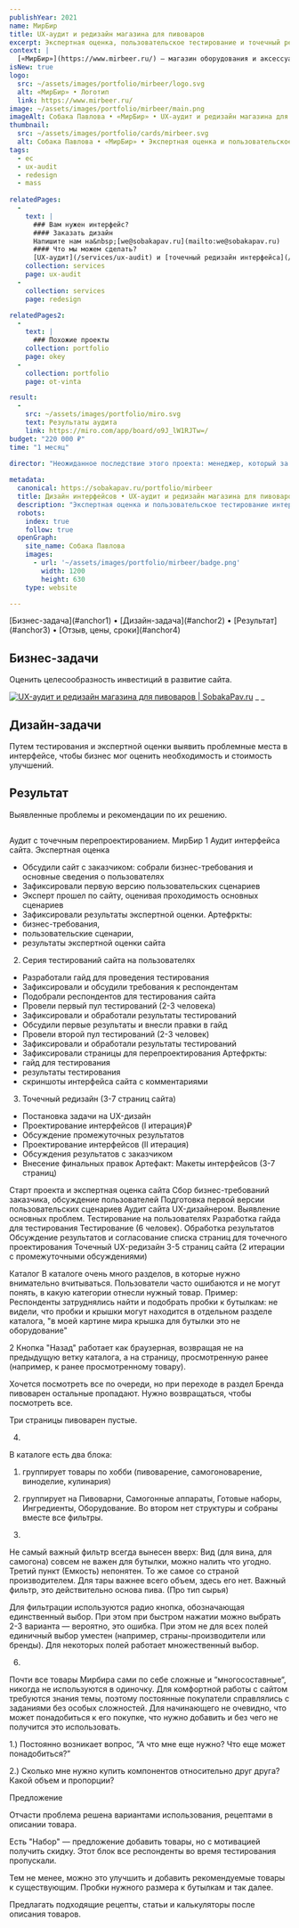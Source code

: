 ```yaml
---
publishYear: 2021
name: МирБир
title: UX-аудит и редизайн магазина для пивоваров
excerpt: Экспертная оценка, пользовательское тестирование и точечный редизайн интернет-магазина «МирБир»
context: |
  [«МирБир»](https://www.mirbeer.ru/) — магазин оборудования и аксессуаров для домашнего пиво- и сыроварения.
isNew: true
logo:
  src: ~/assets/images/portfolio/mirbeer/logo.svg
  alt: «МирБир» • Логотип
  link: https://www.mirbeer.ru/
image: ~/assets/images/portfolio/mirbeer/main.png
imageAlt: Собака Павлова • «МирБир» • UX-аудит и редизайн магазина для пивоваров
thumbnail:
  src: ~/assets/images/portfolio/cards/mirbeer.svg
  alt: Собака Павлова • «МирБир» • Экспертная оценка и пользовательское тестирование интернет-магазина 
tags:
  - ec
  - ux-audit
  - redesign
  - mass
  
relatedPages:
  -
    text: |
      ### Вам нужен интерфейс?
      #### Заказать дизайн
      Напишите нам на&nbsp;[we@sobakapav.ru](mailto:we@sobakapav.ru) 
      #### Что мы можем сделать?
      [UX-аудит](/services/ux-audit) и [точечный редизайн интерфейса](/services/redesign), как в этом кейсе, и [многое другое](/services). 
    collection: services
    page: ux-audit
  -
    collection: services
    page: redesign

relatedPages2:
  -
    text: |
      ### Похожие проекты
    collection: portfolio
    page: okey
  - 
    collection: portfolio
    page: ot-vinta

result:
  -
    src: ~/assets/images/portfolio/miro.svg
    text: Результаты аудита
    link: https://miro.com/app/board/o9J_lW1RJTw=/
budget: "220 000 ₽"
time: "1 месяц"

director: "Неожиданное последствие этого проекта: менеджер, который за него отвечал, всерьез увлекся домашним пивоварением"
  
metadata:
  canonical: https://sobakapav.ru/portfolio/mirbeer
  title: Дизайн интерфейсов • UX-аудит и редизайн магазина для пивоваров
  description: "Экспертная оценка и пользовательское тестирование интернет-магазина «МирБир»"
  robots:
    index: true
    follow: true
  openGraph:
    site_name: Собака Павлова
    images:
      - url: '~/assets/images/portfolio/mirbeer/badge.png'
        width: 1200
        height: 630
    type: website

---
```


<TOC>
[Бизнес-задача](#anchor1) • [Дизайн-задача](#anchor2) • [Результат](#anchor3) • [Отзыв, цены, сроки](#anchor4)
</TOC>

## <a name="anchor1" />Бизнес-задачи

Оценить целесообразность инвестиций в развитие сайта.

<a href="/images/portfolio/mirbeer/1.png" target="_blank">![UX-аудит и редизайн магазина для пивоваров | SobakaPav.ru](~/assets/images/portfolio/mirbeer/1.png)</a>
_ _

## <a name="anchor2" />Дизайн-задачи

Путем тестирования и экспертной оценки выявить проблемные места в интерфейсе, чтобы бизнес мог оценить необходимость и стоимость улучшений.



## <a name="anchor3" />Результат

Выявленные проблемы и рекомендации по их решению.

## <a name="anchor5" />

Аудит с точечным перепроектированием. МирБир 
1 Аудит интерфейса сайта. Экспертная оценка
- Обсудили сайт с заказчиком: собрали бизнес-требования и основные сведения о пользователях
- Зафиксировали первую версию пользовательских сценариев
- Эксперт прошел по сайту, оценивая проходимость основных сценариев
- Зафиксировали результаты экспертной оценки. 
Артефркты: 
- бизнес-требования, 
- пользовательские сценарии,
- результаты экспертной оценки сайта

2. Серия тестирований сайта на пользователях
- Разработали гайд для проведения тестирования
- Зафиксировали и обсудили требования к респондентам
- Подобрали респондентов для тестирования сайта
- Провели первый пул тестирований (2-3 человека)
- Зафиксировали и обработали результаты тестирований
- Обсудили первые результаты и внесли правки в гайд
- Провели второй пул тестирований (2-3 человек)
- Зафиксировали и обработали результаты тестирований
- Зафиксировали страницы для перепроектирования
Артефркты:
- гайд для тестирования
- результаты тестирования
- скриншоты интерфейса сайта с комментариями

3. Точечный редизайн (3-7 страниц сайта)
- Постановка задачи на UX-дизайн
- Проектирование интерфейсов (I итерация)₽
- Обсуждение промежуточных результатов
- Проектирование интерфейсов (II итерация)
- Обсуждения результатов с заказчиком
- Внесение финальных правок
Артефакт: Макеты интерфейcов (3-7 страниц)

Старт проекта и экспертная оценка сайта
Сбор бизнес-требований заказчика, обсуждение пользователей
Подготовка первой версии пользовательских сценариев
Аудит сайта UX-дизайнером. Выявление основных проблем.
Тестирование на пользователях
Разработка гайда для тестирования
Тестирование (6 человек). Обработка результатов
Обсуждение результатов и согласование списка страниц для точечного проектирования 
Точечный UX-редизайн 3-5 страниц сайта (2 итерации с промежуточными обсуждениями)

Каталог
В каталоге очень много разделов, в которые нужно внимательно вчитываться. Пользователи часто ошибаются и не могут понять, в какую категории отнесли нужный товар. 
Пример: Респонденты затруднялись найти и подобрать пробки к бутылкам: не видели, что пробки и крышки могут находится в отдельном разделе каталога, "в моей картине мира крышка для бутылки это не оборудование"

2
Кнопка "Назад" работает как браузерная, возвращая не на предыдущую ветку каталога, а на страницу, просмотренную ранее (например, к ранее просмотренному товару).

Хочется посмотреть все по очереди, но при переходе в раздел Бренда пивоварен остальные пропадают. Нужно возвращаться, чтобы посмотреть все.

Три страницы пивоварен пустые.

4.
В каталоге есть два блока: 
1. группирует товары по хобби (пивоварение, самогоноварение, виноделие, кулинария) 
2. группирует на Пивоварни, Самогонные аппараты, Готовые наборы, Ингредиенты, Оборудование. 
Во втором нет структуры и собраны вместе все фильтры.

5.
Не самый важный фильтр всегда вынесен вверх:
Вид (для вина, для самогона) совсем не важен для бутылки, можно налить что угодно. Третий пункт (Емкость) непонятен.
То же самое со страной производителем.
Для тары важнее всего объем, здесь его нет.
Важный фильтр, это действительно основа пива. (Про тип сырья)

Для фильтрации используются радио кнопка, обозначающая единственный выбор. При этом при быстром нажатии можно выбрать 2-3 варианта — вероятно, это ошибка.
При этом не для всех полей единичный выбор уместен (например, страны-производители или бренды).
Для некоторых полей работает множественный выбор.

6.
Почти все товары Мирбира сами по себе сложные и “многосоставные“, никогда не используются в одиночку. Для комфортной работы с сайтом требуются знания темы, поэтому постоянные покупатели справлялись с заданиями без особых сложностей. Для начинающего не очевидно, что может понадобиться к его покупке, что нужно добавить и без чего не получится это использовать. 

1.) Постоянно возникает вопрос, “А что мне еще нужно? Что еще может понадобиться?”

2.) Сколько мне нужно купить компонентов относительно друг друга? Какой объем и пропорции?

Предложение

Отчасти проблема решена вариантами использования, рецептами в описании товара.

Есть "Набор" — предложение добавить товары, но с мотивацией получить скидку. Этот блок все респонденты во время тестирования пропускали.

Тем не менее, можно это улучшить и добавить рекомендуемые товары к существующим. Пробки нужного размера к бутылкам и так далее.

Предлагать подходящие рецепты, статьи и калькуляторы после описания товаров.
